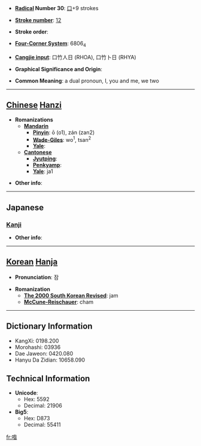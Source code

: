 * '''[[Wiktionary:Chinese radical index| Radical]] Number 30''': [[Wiktionary:Chinese radical index 口|口]]+9 strokes

* '''[[Wiktionary:Chinese total strokes index|Stroke number]]''': [[Wiktionary:Chinese total strokes index 12|12]]

* '''Stroke order''': 

* '''[[Wiktionary:Chinese four corner index|Four-Corner System]]''': 6806<sub>4</sub>

* '''[[Wiktionary:Chinese Cangjie index|Cangjie input]]''': 口竹人日 (RHOA), 口竹卜日 (RHYA)

* '''Graphical Significance and Origin''': 

* '''Common Meaning''': a dual pronoun, I, you and me, we two

----

== [[Chinese]] [[Hanzi]] ==

* '''Romanizations'''
** '''[[Mandarin]]'''
*** '''[[Pinyin]]''': ō (o1), zán (zan2)
*** '''[[Wade-Giles]]''': wo<sup>1</sup>, tsan<sup>2</sup>
*** '''[[Yale]]''': 
** '''[[Cantonese]]'''
*** '''[[Jyutping]]''':
*** '''[[Penkyamp]]''': 
*** '''[[Yale]]''': ja1

* '''Other info''': 

----

==Japanese==
===[[Kanji]]===
{{kanji|on readings=[[さん]] (san)
|kun readings=[[われ]] (ware)
}}

* '''Other info''':  

----

== [[Korean]] [[Hanja]] ==

* '''Pronunciation''': 잠

* '''Romanization'''
** '''[[The 2000 South Korean Revised Romanization|The 2000 South Korean Revised]]''': jam
** '''[[McCune-Reischauer]]''': cham

----

== Dictionary Information ==

* KangXi: 0198.200
* Morohashi: 03936
* Dae Jaweon: 0420.080
* Hanyu Da Zidian: 10658.090

== Technical Information ==

* '''Unicode''':
** Hex: 5592
** Decimal: 21906
* '''Big5''':
** Hex: D873
** Decimal: 55411

[[fr:喒]]